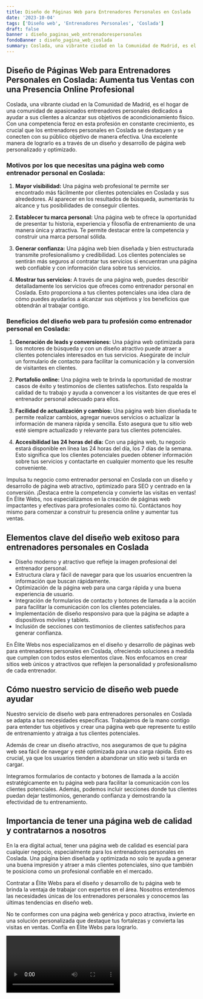 ```yaml
---
title: Diseño de Páginas Web para Entrenadores Personales en Coslada
date: '2023-10-04'
tags: ['Diseño web', 'Entrenadores Personales', 'Coslada']
draft: false
banner : diseño_paginas_web_entrenadorespersonales
fondoBanner : diseño_pagina_web_coslada
summary: Coslada, una vibrante ciudad en la Comunidad de Madrid, es el hogar de una comunidad de apasionados entrenadores personales dedicados a ayudar a sus clientes a alcanzar sus objetivos de acondicionamiento físico. Con una competencia feroz en esta profesión en constante crecimiento, es crucial que los entrenadores personales en Coslada se destaquen y se conecten con su público objetivo de manera efectiva. Una excelente manera de lograrlo es a través de un diseño y desarrollo de página web personalizado y optimizado.
---
```


## Diseño de Páginas Web para Entrenadores Personales en Coslada: Aumenta tus Ventas con una Presencia Online Profesional

Coslada, una vibrante ciudad en la Comunidad de Madrid, es el hogar de una comunidad de apasionados entrenadores personales dedicados a ayudar a sus clientes a alcanzar sus objetivos de acondicionamiento físico. Con una competencia feroz en esta profesión en constante crecimiento, es crucial que los entrenadores personales en Coslada se destaquen y se conecten con su público objetivo de manera efectiva. Una excelente manera de lograrlo es a través de un diseño y desarrollo de página web personalizado y optimizado.

### Motivos por los que necesitas una página web como entrenador personal en Coslada:

1. **Mayor visibilidad:** Una página web profesional te permite ser encontrado más fácilmente por clientes potenciales en Coslada y sus alrededores. Al aparecer en los resultados de búsqueda, aumentarás tu alcance y tus posibilidades de conseguir clientes.

2. **Establecer tu marca personal:** Una página web te ofrece la oportunidad de presentar tu historia, experiencia y filosofía de entrenamiento de una manera única y atractiva. Te permite destacar entre la competencia y construir una marca personal sólida.

3. **Generar confianza:** Una página web bien diseñada y bien estructurada transmite profesionalismo y credibilidad. Los clientes potenciales se sentirán más seguros al contratar tus servicios si encuentran una página web confiable y con información clara sobre tus servicios.

4. **Mostrar tus servicios:** A través de una página web, puedes describir detalladamente los servicios que ofreces como entrenador personal en Coslada. Esto proporciona a tus clientes potenciales una idea clara de cómo puedes ayudarlos a alcanzar sus objetivos y los beneficios que obtendrán al trabajar contigo.

### Beneficios del diseño web para tu profesión como entrenador personal en Coslada:

1. **Generación de leads y conversiones:** Una página web optimizada para los motores de búsqueda y con un diseño atractivo puede atraer a clientes potenciales interesados en tus servicios. Asegúrate de incluir un formulario de contacto para facilitar la comunicación y la conversión de visitantes en clientes.

2. **Portafolio online:** Una página web te brinda la oportunidad de mostrar casos de éxito y testimonios de clientes satisfechos. Esto respalda la calidad de tu trabajo y ayuda a convencer a los visitantes de que eres el entrenador personal adecuado para ellos.

3. **Facilidad de actualización y cambios:** Una página web bien diseñada te permite realizar cambios, agregar nuevos servicios o actualizar la información de manera rápida y sencilla. Esto asegura que tu sitio web esté siempre actualizado y relevante para tus clientes potenciales.

4. **Accesibilidad las 24 horas del día:** Con una página web, tu negocio estará disponible en línea las 24 horas del día, los 7 días de la semana. Esto significa que los clientes potenciales pueden obtener información sobre tus servicios y contactarte en cualquier momento que les resulte conveniente.

Impulsa tu negocio como entrenador personal en Coslada con un diseño y desarrollo de página web atractivo, optimizado para SEO y centrado en la conversión. ¡Destaca entre la competencia y convierte las visitas en ventas! En Élite Webs, nos especializamos en la creación de páginas web impactantes y efectivas para profesionales como tú. Contáctanos hoy mismo para comenzar a construir tu presencia online y aumentar tus ventas.

<GifSeo />

<Cta />

## Elementos clave del diseño web exitoso para entrenadores personales en Coslada

- Diseño moderno y atractivo que refleje la imagen profesional del entrenador personal.
- Estructura clara y fácil de navegar para que los usuarios encuentren la información que buscan rápidamente.
- Optimización de la página web para una carga rápida y una buena experiencia de usuario.
- Integración de formularios de contacto y botones de llamada a la acción para facilitar la comunicación con los clientes potenciales.
- Implementación de diseño responsivo para que la página se adapte a dispositivos móviles y tablets.
- Inclusión de secciones con testimonios de clientes satisfechos para generar confianza.

En Élite Webs nos especializamos en el diseño y desarrollo de páginas web para entrenadores personales en Coslada, ofreciendo soluciones a medida que cumplen con todos estos elementos clave. Nos enfocamos en crear sitios web únicos y atractivos que reflejen la personalidad y profesionalismo de cada entrenador.

## Cómo nuestro servicio de diseño web puede ayudar

Nuestro servicio de diseño web para entrenadores personales en Coslada se adapta a tus necesidades específicas. Trabajamos de la mano contigo para entender tus objetivos y crear una página web que represente tu estilo de entrenamiento y atraiga a tus clientes potenciales.

Además de crear un diseño atractivo, nos aseguramos de que tu página web sea fácil de navegar y esté optimizada para una carga rápida. Esto es crucial, ya que los usuarios tienden a abandonar un sitio web si tarda en cargar.

Integramos formularios de contacto y botones de llamada a la acción estratégicamente en tu página web para facilitar la comunicación con los clientes potenciales. Además, podemos incluir secciones donde tus clientes puedan dejar testimonios, generando confianza y demostrando la efectividad de tu entrenamiento.

## Importancia de tener una página web de calidad y contratarnos a nosotros

En la era digital actual, tener una página web de calidad es esencial para cualquier negocio, especialmente para los entrenadores personales en Coslada. Una página bien diseñada y optimizada no solo te ayuda a generar una buena impresión y atraer a más clientes potenciales, sino que también te posiciona como un profesional confiable en el mercado.

Contratar a Élite Webs para el diseño y desarrollo de tu página web te brinda la ventaja de trabajar con expertos en el área. Nosotros entendemos las necesidades únicas de los entrenadores personales y conocemos las últimas tendencias en diseño web.

No te conformes con una página web genérica y poco atractiva, invierte en una solución personalizada que destaque tus fortalezas y convierta las visitas en ventas. Confía en Élite Webs para lograrlo.

<Video />

<CtaBot job='Entrenadores Personales' city='Coslada'/>

<Gmaps query='Coslada+españa+maps' />